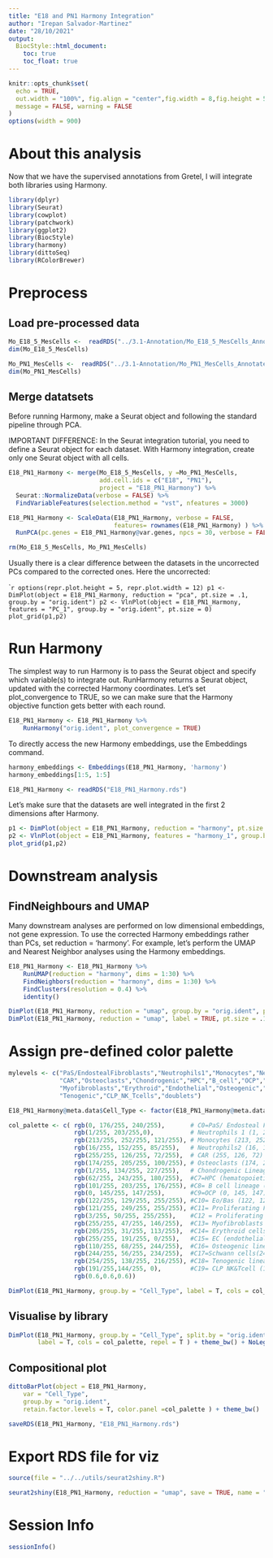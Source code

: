 ```yaml
---
title: "E18 and PN1 Harmony Integration"
author: "Irepan Salvador-Martinez"
date: "28/10/2021"
output:
  BiocStyle::html_document:
    toc: true
    toc_float: true
---
```


```r
knitr::opts_chunk$set(
  echo = TRUE, 
  out.width = "100%", fig.align = "center",fig.width = 8,fig.height = 5,
  message = FALSE, warning = FALSE
)
options(width = 900)
```



# About this analysis

Now that we have the supervised annotations from Gretel, I will integrate both
libraries using Harmony.


```r
library(dplyr)
library(Seurat)
library(cowplot)
library(patchwork)
library(ggplot2)
library(BiocStyle)
library(harmony)
library(dittoSeq)
library(RColorBrewer)
```
# Preprocess

## Load pre-processed data

```r
Mo_E18_5_MesCells <-  readRDS("../3.1-Annotation/Mo_E18_5_MesCells_Annotated.rds")
dim(Mo_E18_5_MesCells)

Mo_PN1_MesCells <-  readRDS("../3.1-Annotation/Mo_PN1_MesCells_Annotated.rds")
dim(Mo_PN1_MesCells)
```

## Merge datatsets

Before running Harmony, make a Seurat object and following the standard pipeline through PCA.

IMPORTANT DIFFERENCE: In the Seurat integration tutorial, you need to define a Seurat object for each dataset. With Harmony integration, create only one Seurat object with all cells.


```r

E18_PN1_Harmony <- merge(Mo_E18_5_MesCells, y =Mo_PN1_MesCells,
                         add.cell.ids = c("E18", "PN1"),
                         project = "E18_PN1_Harmony") %>%
  Seurat::NormalizeData(verbose = FALSE) %>%
  FindVariableFeatures(selection.method = "vst", nfeatures = 3000)

E18_PN1_Harmony <- ScaleData(E18_PN1_Harmony, verbose = FALSE,
                             features= rownames(E18_PN1_Harmony) ) %>%
  RunPCA(pc.genes = E18_PN1_Harmony@var.genes, npcs = 30, verbose = FALSE)
```

```r
rm(Mo_E18_5_MesCells, Mo_PN1_MesCells)
```


Usually there is a clear difference between the datasets in the uncorrected PCs compared to the corrected ones.
Here the uncorrected:

````r
options(repr.plot.height = 5, repr.plot.width = 12)
p1 <- DimPlot(object = E18_PN1_Harmony, reduction = "pca", pt.size = .1, group.by = "orig.ident")
p2 <- VlnPlot(object = E18_PN1_Harmony, features = "PC_1", group.by = "orig.ident", pt.size = 0)
plot_grid(p1,p2)
```

# Run Harmony


The simplest way to run Harmony is to pass the Seurat object and specify which variable(s) to integrate out. RunHarmony returns a Seurat object, updated with the corrected Harmony coordinates. Let's set plot_convergence to TRUE, so we can make sure that the Harmony objective function gets better with each round.
```r
E18_PN1_Harmony <- E18_PN1_Harmony %>% 
    RunHarmony("orig.ident", plot_convergence = TRUE)

```

To directly access the new Harmony embeddings, use the Embeddings command.

```r
harmony_embeddings <- Embeddings(E18_PN1_Harmony, 'harmony')
harmony_embeddings[1:5, 1:5]
```


```r
E18_PN1_Harmony <- readRDS("E18_PN1_Harmony.rds")
```


 Let's make sure that the datasets are well integrated in the first 2 dimensions after Harmony.
```r
p1 <- DimPlot(object = E18_PN1_Harmony, reduction = "harmony", pt.size = .1, group.by = "orig.ident")
p2 <- VlnPlot(object = E18_PN1_Harmony, features = "harmony_1", group.by = "orig.ident", pt.size = 0)
plot_grid(p1,p2)
```

# Downstream analysis

## FindNeighbours and UMAP

Many downstream analyses are performed on low dimensional embeddings, not gene expression. To use the corrected Harmony embeddings rather than PCs, set reduction = 'harmony'. For example, let's perform the UMAP and Nearest Neighbor analyses using the Harmony embeddings.
```r
E18_PN1_Harmony <- E18_PN1_Harmony %>% 
    RunUMAP(reduction = "harmony", dims = 1:30) %>% 
    FindNeighbors(reduction = "harmony", dims = 1:30) %>% 
    FindClusters(resolution = 0.4) %>% 
    identity()
```


```r
DimPlot(E18_PN1_Harmony, reduction = "umap", group.by = "orig.ident", pt.size = .1, split.by = 'orig.ident')
DimPlot(E18_PN1_Harmony, reduction = "umap", label = TRUE, pt.size = .1)
```

# Assign pre-defined color palette

```r
mylevels <- c("PaS/EndostealFibroblasts","Neutrophils1","Monocytes","Neutrophils2",
              "CAR","Osteoclasts","Chondrogenic","HPC","B_cell","OCP","Eo/Bas","PFP","PHP",
              "Myofibroblasts","Erythroid","Endothelial","Osteogenic","Schwann",
              "Tenogenic","CLP_NK_Tcells","doublets")

E18_PN1_Harmony@meta.data$Cell_Type <- factor(E18_PN1_Harmony@meta.data$Cell_Type, levels = mylevels)
```

```r
col_palette <- c( rgb(0, 176/255, 240/255),       # C0=PaS/ Endosteal Fibroblasts (0, 176, 240)
                  rgb(1/255, 203/255,0),          # Neutrophils 1 (1, 203,0)
                  rgb(213/255, 252/255, 121/255), # Monocytes (213, 252,121)
                  rgb(16/255, 152/255, 85/255),   # Neutrophils2 (16, 152, 85)
                  rgb(255/255, 126/255, 72/255),  # CAR (255, 126, 72)
                  rgb(174/255, 205/255, 100/255), # Osteoclasts (174, 205, 100)
                  rgb(1/255, 134/255, 227/255),   # Chondrogenic Lineage (1, 134, 227)
                  rgb(62/255, 243/255, 180/255),  #C7=HPC (hematopoietic progenitor cells) (62, 243, 180)
                  rgb(101/255, 203/255, 176/255), #C8= B cell lineage (101, 203, 176)
                  rgb(0, 145/255, 147/255),       #C9=OCP (0, 145, 147)
                  rgb(122/255, 129/255, 255/255), #C10= Eo/Bas (122, 129, 255)
                  rgb(121/255, 249/255, 255/255), #C11= Proliferating Fibroblasts Progenitors (PFP) (121, 249, 255)
                  rgb(3/255, 50/255, 255/255),    #C12 = Proliferating Hematopoietic Progenitors (PHP) (3, 50, 255)
                  rgb(255/255, 47/255, 146/255),  #C13= Myofibroblasts (255, 47, 146)
                  rgb(205/255, 31/255, 113/255),  #C14= Erythroid cells (205, 31, 113)
                  rgb(255/255, 191/255, 0/255),   #C15= EC (endothelial cells) (255, 191, 0)
                  rgb(110/255, 68/255, 244/255),  #C16= Osteogenic lineage (110, 68, 244)
                  rgb(244/255, 56/255, 234/255),  #C17=Schwann cells(244, 56, 234)
                  rgb(254/255, 138/255, 216/255), #C18= Tenogenic lineage (254, 138, 216)
                  rgb(191/255,144/255, 0),        #C19= CLP NK&Tcell (191,144, 0)
                  rgb(0.6,0.6,0.6))

DimPlot(E18_PN1_Harmony, group.by = "Cell_Type", label = T, cols = col_palette, repel = T )
```


## Visualise by library

```r
DimPlot(E18_PN1_Harmony, group.by = "Cell_Type", split.by = "orig.ident", pt.size = 0.3,
        label = T, cols = col_palette, repel = T ) + theme_bw() + NoLegend() 

```


## Compositional plot

```r
dittoBarPlot(object = E18_PN1_Harmony,
    var = "Cell_Type",
    group.by = "orig.ident", 
    retain.factor.levels = T, color.panel =col_palette ) + theme_bw()
```



```r
saveRDS(E18_PN1_Harmony, "E18_PN1_Harmony.rds")
```


# Export RDS file for viz

```r
source(file = "../../utils/seurat2shiny.R")

seurat2shiny(E18_PN1_Harmony, reduction = "umap", save = TRUE, name = "E18_PN1_Harmony")
```



# Session Info

```r
sessionInfo()
```

